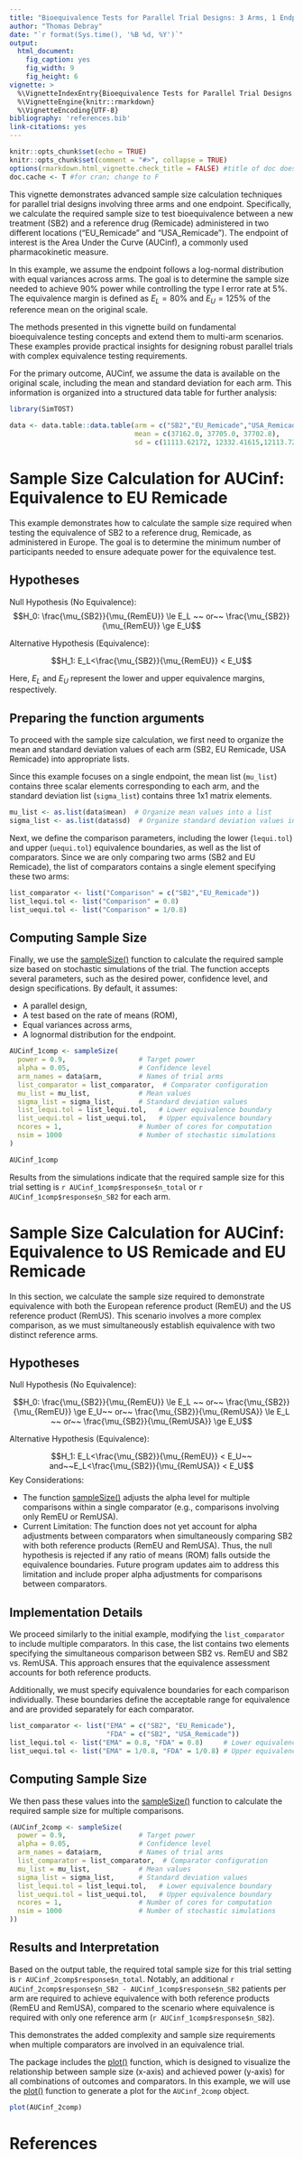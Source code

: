 ```yaml
---
title: "Bioequivalence Tests for Parallel Trial Designs: 3 Arms, 1 Endpoint"
author: "Thomas Debray"
date: "`r format(Sys.time(), '%B %d, %Y')`"
output: 
  html_document:
    fig_caption: yes
    fig_width: 9
    fig_height: 6
vignette: >
  %\VignetteIndexEntry{Bioequivalence Tests for Parallel Trial Designs: 3 Arms, 1 Endpoint}
  %\VignetteEngine{knitr::rmarkdown}
  %\VignetteEncoding{UTF-8}
bibliography: 'references.bib'
link-citations: yes
---
```


```r
knitr::opts_chunk$set(echo = TRUE)
knitr::opts_chunk$set(comment = "#>", collapse = TRUE)
options(rmarkdown.html_vignette.check_title = FALSE) #title of doc does not match vignette title
doc.cache <- T #for cran; change to F
```

This vignette demonstrates advanced sample size calculation techniques for parallel trial designs involving three arms and one endpoint. Specifically, we calculate the required sample size to test bioequivalence between a new treatment (SB2) and a reference drug (Remicade) administered in two different locations ("EU_Remicade" and "USA_Remicade"). The endpoint of interest is the Area Under the Curve (AUCinf), a commonly used pharmacokinetic measure.

In this example, we assume the endpoint follows a log-normal distribution with equal variances across arms. The goal is to determine the sample size needed to achieve 90\% power while controlling the type I error rate at 5\%. The equivalence margin is defined as $E_L = 80\%$ and $E_U = 125\%$ of the reference mean on the original scale.

The methods presented in this vignette build on fundamental bioequivalence testing concepts and extend them to multi-arm scenarios. These examples provide practical insights for designing robust parallel trials with complex equivalence testing requirements.

For the primary outcome, AUCinf, we assume the data is available on the original scale, including the mean and standard deviation for each arm. This information is organized into a structured data table for further analysis:


```r
library(SimTOST)

data <- data.table::data.table(arm = c("SB2","EU_Remicade","USA_Remicade"),
                               mean = c(37162.0, 37705.0, 37702.8), 
                               sd = c(11113.62172, 12332.41615,12113.72))
```


# Sample Size Calculation for AUCinf: Equivalence to EU Remicade

This example demonstrates how to calculate the sample size required when testing the equivalence of SB2 to a reference drug, Remicade, as administered in Europe. The goal is to determine the minimum number of participants needed to ensure adequate power for the equivalence test.

## Hypotheses

Null Hypothesis (No Equivalence):
$$H_0: \frac{\mu_{SB2}}{\mu_{RemEU}} \le E_L ~~ or~~ \frac{\mu_{SB2}}{\mu_{RemEU}} \ge E_U$$

Alternative Hypothesis (Equivalence):

$$H_1: E_L<\frac{\mu_{SB2}}{\mu_{RemEU}} < E_U$$

Here, $E_L$ and $E_U$ represent the lower and upper equivalence margins, respectively.


## Preparing the function arguments

To proceed with the sample size calculation, we first need to organize the mean and standard deviation values of each arm (SB2, EU Remicade, USA Remicade) into appropriate lists.

Since this example focuses on a single endpoint, the mean list (`mu_list`) contains three scalar elements corresponding to each arm, and the standard deviation list (`sigma_list`) contains three 1x1 matrix elements.

```r
mu_list <- as.list(data$mean)  # Organize mean values into a list
sigma_list <- as.list(data$sd)  # Organize standard deviation values into a list
```

Next, we define the comparison parameters, including the lower (`lequi.tol`) and upper (`uequi.tol`) equivalence boundaries, as well as the list of comparators. Since we are only comparing two arms (SB2 and EU Remicade), the list of comparators contains a single element specifying these two arms:

```r
list_comparator <- list("Comparison" = c("SB2","EU_Remicade"))
list_lequi.tol <- list("Comparison" = 0.8)
list_uequi.tol <- list("Comparison" = 1/0.8)
```

## Computing Sample Size

Finally, we use the [sampleSize()](../reference/sampleSize.html) function to calculate the required sample size based on stochastic simulations of the trial. The function accepts several parameters, such as the desired power, confidence level, and design specifications. By default, it assumes:

* A parallel design,
* A test based on the rate of means (ROM),
* Equal variances across arms,
* A lognormal distribution for the endpoint.


```r
AUCinf_1comp <- sampleSize(
  power = 0.9,                  # Target power
  alpha = 0.05,                 # Confidence level
  arm_names = data$arm,         # Names of trial arms
  list_comparator = list_comparator,  # Comparator configuration
  mu_list = mu_list,            # Mean values
  sigma_list = sigma_list,      # Standard deviation values
  list_lequi.tol = list_lequi.tol,   # Lower equivalence boundary
  list_uequi.tol = list_uequi.tol,   # Upper equivalence boundary
  ncores = 1,                   # Number of cores for computation
  nsim = 1000                   # Number of stochastic simulations
)

AUCinf_1comp
```

Results from the simulations indicate that the required sample size for this trial setting is `r AUCinf_1comp$response$n_total` or `r AUCinf_1comp$response$n_SB2` for each arm. 


# Sample Size Calculation for AUCinf: Equivalence to US Remicade and EU Remicade

In this section, we calculate the sample size required to demonstrate equivalence with both the European reference product (RemEU) and the US reference product (RemUS). This scenario involves a more complex comparison, as we must simultaneously establish equivalence with two distinct reference arms. 

## Hypotheses

Null Hypothesis (No Equivalence):

$$H_0: \frac{\mu_{SB2}}{\mu_{RemEU}} \le E_L ~~ or~~ \frac{\mu_{SB2}}{\mu_{RemEU}} \ge E_U~~ or~~ \frac{\mu_{SB2}}{\mu_{RemUSA}} \le E_L ~~ or~~ \frac{\mu_{SB2}}{\mu_{RemUSA}} \ge E_U$$

Alternative Hypothesis (Equivalence):

$$H_1: E_L<\frac{\mu_{SB2}}{\mu_{RemEU}} < E_U~~ and~~E_L<\frac{\mu_{SB2}}{\mu_{RemUSA}} < E_U$$
Key Considerations:

* The function [sampleSize()](../reference/sampleSize.html) adjusts the alpha level for multiple comparisons within a single comparator (e.g., comparisons involving only RemEU or RemUSA).
* Current Limitation: The function does not yet account for alpha adjustments between comparators when simultaneously comparing SB2 with both reference products (RemEU and RemUSA). Thus, the null hypothesis is rejected if any ratio of means (ROM) falls outside the equivalence boundaries. Future program updates aim to address this limitation and include proper alpha adjustments for comparisons between comparators.

## Implementation Details

We proceed similarly to the initial example, modifying the `list_comparator` to include multiple comparators. In this case, the list contains two elements specifying the simultaneous comparison between SB2 vs. RemEU and SB2 vs. RemUSA. This approach ensures that the equivalence assessment accounts for both reference products.

Additionally, we must specify equivalence boundaries for each comparison individually. These boundaries define the acceptable range for equivalence and are provided separately for each comparator.

```r
list_comparator <- list("EMA" = c("SB2", "EU_Remicade"),
                        "FDA" = c("SB2", "USA_Remicade"))
list_lequi.tol <- list("EMA" = 0.8, "FDA" = 0.8)     # Lower equivalence boundary
list_uequi.tol <- list("EMA" = 1/0.8, "FDA" = 1/0.8) # Upper equivalence boundary
```

## Computing Sample Size

We then pass these values into the [sampleSize()](../reference/sampleSize.html) function to calculate the required sample size for multiple comparisons.

```r
(AUCinf_2comp <- sampleSize(
  power = 0.9,                  # Target power
  alpha = 0.05,                 # Confidence level
  arm_names = data$arm,         # Names of trial arms
  list_comparator = list_comparator,  # Comparator configuration
  mu_list = mu_list,            # Mean values
  sigma_list = sigma_list,      # Standard deviation values
  list_lequi.tol = list_lequi.tol,   # Lower equivalence boundary
  list_uequi.tol = list_uequi.tol,   # Upper equivalence boundary
  ncores = 1,                   # Number of cores for computation
  nsim = 1000                   # Number of stochastic simulations
))
```

## Results and Interpretation

Based on the output table, the required total sample size for this trial setting is `r AUCinf_2comp$response$n_total`. Notably, an additional `r AUCinf_2comp$response$n_SB2 - AUCinf_1comp$response$n_SB2` patients per arm are required to achieve equivalence with both reference products (RemEU and RemUSA), compared to the scenario where equivalence is required with only one reference arm (`r AUCinf_1comp$response$n_SB2`).

This demonstrates the added complexity and sample size requirements when multiple comparators are involved in an equivalence trial.

The package includes the [plot()](../reference/plot.simss.html) function, which is designed to visualize the relationship between sample size (x-axis) and achieved power (y-axis) for all combinations of outcomes and comparators. In this example, we will use the [plot()](../reference/plot.simss.html) function to generate a plot for the `AUCinf_2comp` object.

```r
plot(AUCinf_2comp)
```

# References
